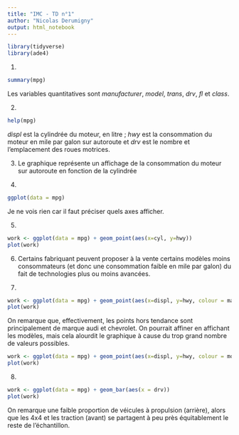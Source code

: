 ---
title: "IMC - TD n°1"
author: "Nicolas Derumigny"
output: html_notebook
---

```{r setup, include=FALSE}
library(tidyverse)
library(ade4)
```

1)
```{r}
summary(mpg)
```

 Les variables quantitatives sont *manufacturer*, *model*, *trans*, *drv*, *fl* et *class*.
 
 2) 
```{r}
help(mpg)
```
*displ* est la cylindrée du moteur, en litre ; *hwy* est la consommation du moteur en mile par galon sur autoroute et *drv* est le nombre et l'emplacement des roues motrices.

3) Le graphique représente un affichage de la consommation du moteur sur autoroute en fonction de la cylindrée

4) 
```{r}
ggplot(data = mpg)
```
Je ne vois rien car il faut préciser quels axes afficher.

5)
```{r}
work <- ggplot(data = mpg) + geom_point(aes(x=cyl, y=hwy))
plot(work)
```

6) Certains fabriquant peuvent proposer à la vente certains modèles moins consommateurs (et donc une consommation faible en mile par galon) du fait de technologies plus ou moins avancées.

7)
```{r}
work <- ggplot(data = mpg) + geom_point(aes(x=displ, y=hwy, colour = manufacturer))
plot(work)
```
On remarque que, effectivement, les points hors tendance sont principalement de marque audi et chevrolet. On pourrait affiner en affichant les modèles, mais cela alourdit le graphique à cause du trop grand nombre de valeurs possibles.

```{r}
work <- ggplot(data = mpg) + geom_point(aes(x=displ, y=hwy, colour = model))
plot(work)
```

8) 
```{r}
work <- ggplot(data = mpg) + geom_bar(aes(x = drv))
plot(work)
```

On remarque une faible proportion de véicules à propulsion (arrière), alors que les 4x4 et les traction (avant) se partagent à peu près équitablement le reste de l'échantillon.
